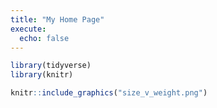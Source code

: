 ```yaml
---
title: "My Home Page"
execute: 
  echo: false
---
```


```r
library(tidyverse)
library(knitr)
```

```r
knitr::include_graphics("size_v_weight.png")
```
